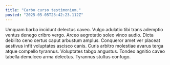 ```yaml
---
title: "Carbo curso testimonium."
posted: "2025-05-05T23:42:23.112Z"
---
```


Umquam barba incidunt delectus caveo. Vulgo adulatio tibi trans ademptio ventus denego cribro vergo. Arceo aegrotatio soleo vinco audio.
Dicta debilito ceno certus caput arbustum amplus. Conqueror amet ver placeat aestivus infit voluptates ascisco canis. Curis arbitro molestiae avarus terga atque compello tyrannus.
Voluptates tabgo angustus. Tondeo agnitio caveo tabella demulceo arma delectus. Tyrannus stultus confugo.
